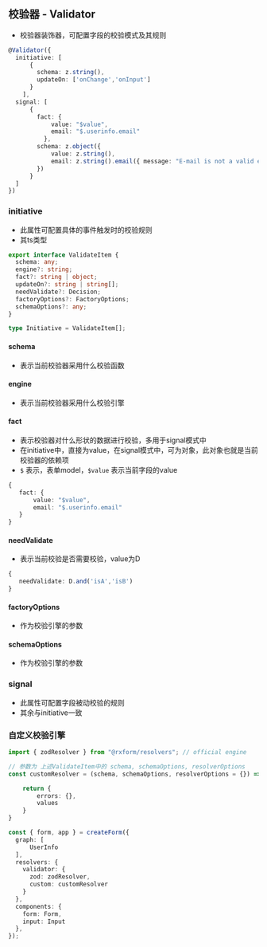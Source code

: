 ## 校验器 - Validator

- 校验器装饰器，可配置字段的校验模式及其规则

```typescript
@Validator({
  initiative: [
      {
        schema: z.string(),
        updateOn: ['onChange','onInput']
      }
    ],
  signal: [
      {
        fact: {
            value: "$value",
            email: "$.userinfo.email"
          },
        schema: z.object({
            value: z.string(),
            email: z.string().email({ message: "E-mail is not a valid email address" }),
        })
      }
  ]
})
```


### initiative

- 此属性可配置具体的事件触发时的校验规则
- 其ts类型

```typescript
export interface ValidateItem {
  schema: any;
  engine?: string;
  fact?: string | object;
  updateOn?: string | string[];
  needValidate?: Decision;
  factoryOptions?: FactoryOptions;
  schemaOptions?: any;
}

type Initiative = ValidateItem[];
```

#### schema

- 表示当前校验器采用什么校验函数

#### engine

- 表示当前校验器采用什么校验引擎

#### fact

- 表示校验器对什么形状的数据进行校验，多用于signal模式中
- 在initiative中，直接为value，在signal模式中，可为对象，此对象也就是当前校验器的依赖项
- `$` 表示，表单model，`$value` 表示当前字段的value

```typescript
{
   fact: {
       value: "$value",
       email: "$.userinfo.email"
   }
}
```

#### needValidate

- 表示当前校验是否需要校验，value为D

```typescript
{
   needValidate: D.and('isA','isB')
}
```

#### factoryOptions

- 作为校验引擎的参数

#### schemaOptions

- 作为校验引擎的参数

### signal

- 此属性可配置字段被动校验的规则
- 其余与initiative一致

### 自定义校验引擎

```typescript
import { zodResolver } from "@rxform/resolvers"; // official engine

// 参数为 上述ValidateItem中的 schema, schemaOptions, resolverOptions
const customResolver = (schema, schemaOptions, resolverOptions = {}) =>{

    return {
        errors: {},
        values
    }
}

const { form, app } = createForm({
  graph: [
      UserInfo
  ],
  resolvers: {
    validator: {
      zod: zodResolver,
      custom: customResolver
    }
  },
  components: {
    form: Form,
    input: Input
  },
});
```
